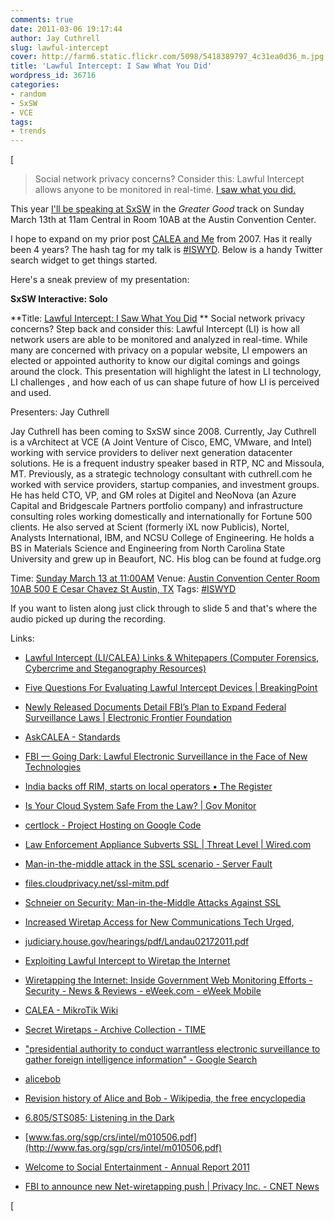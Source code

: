 ```yaml
---
comments: true
date: 2011-03-06 19:17:44
author: Jay Cuthrell
slug: lawful-intercept
cover: http://farm6.static.flickr.com/5098/5418389797_4c31ea0d36_m.jpg
title: 'Lawful Intercept: I Saw What You Did'
wordpress_id: 36716
categories:
- random
- SxSW
- VCE
tags:
- trends
---
```


[


> Social network privacy concerns? Consider this: Lawful Intercept allows anyone to be monitored in real-time. [I saw what you did.](http://schedule.sxsw.com/events/event_IAP5956)


This year [I'll be speaking at SxSW](http://schedule.sxsw.com/events/event_IAP5956) in the _Greater Good_ track on Sunday March 13th at 11am Central in Room 10AB at the Austin Convention Center.

I hope to expand on my prior post [CALEA and Me](http://fudge.org/calea-and-me/) from 2007. Has it really been 4 years? The hash tag for my talk is [#ISWYD](http://search.twitter.com/search?q=+%23iswyd+since:2011-01-01). Below is a handy Twitter search widget to get things started.

Here's a sneak preview of my presentation:

**SxSW Interactive: Solo**

**Title: [Lawful Intercept: I Saw What You Did](http://schedule.sxsw.com/events/event_IAP5956)
**
Social network privacy concerns? Step back and consider this: Lawful Intercept (LI) is how all network users are able to be monitored and analyzed in real-time. While many are concerned with privacy on a popular website, LI empowers an elected or appointed authority to know our digital comings and goings around the clock. This presentation will highlight the latest in LI technology, LI challenges , and how each of us can shape future of how LI is perceived and used.

Presenters: Jay Cuthrell

Jay Cuthrell has been coming to SxSW since 2008. Currently, Jay Cuthrell is a vArchitect at VCE (A Joint Venture of Cisco, EMC, VMware, and Intel) working with service providers to deliver next generation datacenter solutions. He is a frequent industry speaker based in RTP, NC and Missoula, MT. Previously, as a strategic technology consultant with cuthrell.com he worked with service providers, startup companies, and investment groups. He has held CTO, VP, and GM roles at Digitel and NeoNova (an Azure Capital and Bridgescale Partners portfolio company) and infrastructure consulting roles working domestically and internationally for Fortune 500 clients. He also served at Scient (formerly iXL now Publicis), Nortel, Analysts International, IBM, and NCSU College of Engineering. He holds a BS in Materials Science and Engineering from North Carolina State University and grew up in Beaufort, NC. His blog can be found at fudge.org

Time: [Sunday March 13 at 11:00AM](http://schedule.sxsw.com/events/event_IAP5956)
Venue: [Austin Convention Center Room 10AB 500 E Cesar Chavez St Austin, TX](http://schedule.sxsw.com/events/event_IAP5956)
Tags: [#ISWYD](http://search.twitter.com/search?q=+%23iswyd+since:2011-01-01)



If you want to listen along just click through to slide 5 and that's where the audio picked up during the recording.



Links:



	
  * [Lawful Intercept (LI/CALEA) Links & Whitepapers (Computer Forensics, Cybercrime and Steganography Resources)](http://lawfulintercept.org/)

	
  * [](http://lawfulintercept.org/)[Five Questions For Evaluating Lawful Intercept Devices | BreakingPoint](http://www.breakingpointsystems.com/community/blog/evaluating-lawful-intercept-devices/)

	
  * [](http://www.breakingpointsystems.com/community/blog/evaluating-lawful-intercept-devices/)[Newly Released Documents Detail FBI’s Plan to Expand Federal Surveillance Laws | Electronic Frontier Foundation](https://www.eff.org/deeplinks/2011/02/newly-released-documents-detail-fbi-s-plan-expand)

	
  * [](https://www.eff.org/deeplinks/2011/02/newly-released-documents-detail-fbi-s-plan-expand)[AskCALEA - Standards](http://www.askcalea.net/standards.html)

	
  * [](http://www.askcalea.net/standards.html)[FBI — Going Dark: Lawful Electronic Surveillance in the Face of New Technologies](http://www.fbi.gov/news/testimony/going-dark-lawful-electronic-surveillance-in-the-face-of-new-technologies)

	
  * [](http://www.fbi.gov/news/testimony/going-dark-lawful-electronic-surveillance-in-the-face-of-new-technologies)[India backs off RIM, starts on local operators • The Register](http://www.theregister.co.uk/2011/02/18/rim_india/)

	
  * [](http://www.theregister.co.uk/2011/02/18/rim_india/)[Is Your Cloud System Safe From the Law? | Gov Monitor](http://www.thegovmonitor.com/world_news/united_states/is-your-cloud-system-safe-from-the-law-46339.html)

	
  * [](http://www.thegovmonitor.com/world_news/united_states/is-your-cloud-system-safe-from-the-law-46339.html)[certlock - Project Hosting on Google Code](http://code.google.com/p/certlock/)

	
  * [](http://code.google.com/p/certlock/)[Law Enforcement Appliance Subverts SSL | Threat Level | Wired.com](http://m.wired.com/threatlevel/2010/03/packet-forensics/)

	
  * [](http://m.wired.com/threatlevel/2010/03/packet-forensics/)[Man-in-the-middle attack in the SSL scenario - Server Fault](http://serverfault.com/questions/169378/man-in-the-middle-attack-in-the-ssl-scenario)

	
  * [](http://serverfault.com/questions/169378/man-in-the-middle-attack-in-the-ssl-scenario)[files.cloudprivacy.net/ssl-mitm.pdf](http://files.cloudprivacy.net/ssl-mitm.pdf)

	
  * [](http://files.cloudprivacy.net/ssl-mitm.pdf)[Schneier on Security: Man-in-the-Middle Attacks Against SSL](http://www.schneier.com/blog/archives/2010/04/man-in-the-midd_2.html)

	
  * [](http://www.schneier.com/blog/archives/2010/04/man-in-the-midd_2.html)[Increased Wiretap Access for New Communications Tech Urged,](http://www.governmentvideo.com/article/103134)

	
  * [](http://www.governmentvideo.com/article/103134)[judiciary.house.gov/hearings/pdf/Landau02172011.pdf](http://judiciary.house.gov/hearings/pdf/Landau02172011.pdf)

	
  * [](http://judiciary.house.gov/hearings/pdf/Landau02172011.pdf)[Exploiting Lawful Intercept to Wiretap the Internet](http://www.docstoc.com/docs/51952240/Exploiting-Lawful-Intercept-to-Wiretap-the-Internet)

	
  * [](http://www.docstoc.com/docs/51952240/Exploiting-Lawful-Intercept-to-Wiretap-the-Internet)[Wiretapping the Internet: Inside Government Web Monitoring Efforts - Security - News & Reviews - eWeek.com - eWeek Mobile](http://mobile.eweek.com/c/a/Security/Wiretapping-the-Internet-Inside-Government-Web-Monitoring-Efforts-418705/)

	
  * [](http://mobile.eweek.com/c/a/Security/Wiretapping-the-Internet-Inside-Government-Web-Monitoring-Efforts-418705/)[CALEA - MikroTik Wiki](http://wiki.mikrotik.com/wiki/CALEA)

	
  * [](http://wiki.mikrotik.com/wiki/CALEA)[Secret Wiretaps - Archive Collection - TIME](http://www.time.com/time/archive/collections/0,21428,c_secret_wiretaps,00.shtml)

	
  * [](http://www.time.com/time/archive/collections/0,21428,c_secret_wiretaps,00.shtml)["presidential authority to conduct warrantless electronic surveillance to gather foreign intelligence information" - Google Search](http://www.google.com/search?sourceid=chrome&ie=UTF-8&q=Presidential+Authority+to+Conduct+Warrantless+ElectronicSurveillance+to+Gather+Foreign+Intelligence+Information#sclient=psy&hl=en&q=%22Presidential+Authority+to+Conduct+Warrantless+Electronic+Surveillance+to+Gather+Foreign+Intelligence+Information%22&aq=f&aqi=&aql=&oq=&pbx=1&fp=bcac8639ec412e01)

	
  * [](http://www.google.com/search?sourceid=chrome&ie=UTF-8&q=Presidential+Authority+to+Conduct+Warrantless+ElectronicSurveillance+to+Gather+Foreign+Intelligence+Information#sclient=psy&hl=en&q=%22Presidential+Authority+to+Conduct+Warrantless+Electronic+Surveillance+to+Gather+Foreign+Intelligence+Information%22&aq=f&aqi=&aql=&oq=&pbx=1&fp=bcac8639ec412e01)[alicebob](http://www.johngordonsweb.co.uk/concept/alicebob.html)

	
  * [](http://www.johngordonsweb.co.uk/concept/alicebob.html)[Revision history of Alice and Bob - Wikipedia, the free encyclopedia](http://en.wikipedia.org/w/index.php?title=Alice_and_Bob&limit=500&action=history)

	
  * [](http://en.wikipedia.org/w/index.php?title=Alice_and_Bob&limit=500&action=history)[6.805/STS085: Listening in the Dark](http://groups.csail.mit.edu/mac/classes/6.805/student-papers/fall97-papers/fillingham-wiretapping.html)

	
  * [](http://groups.csail.mit.edu/mac/classes/6.805/student-papers/fall97-papers/fillingham-wiretapping.html)[www.fas.org/sgp/crs/intel/m010506.pdf](http://www.fas.org/sgp/crs/intel/m010506.pdf)

	
  * [](http://www.fas.org/sgp/crs/intel/m010506.pdf)[Welcome to Social Entertainment - Annual Report 2011](http://www.slideshare.net/Tomtrendstream/welcome-to-social-entertainment-annual-report-2011)

	
  * [](http://www.slideshare.net/Tomtrendstream/welcome-to-social-entertainment-annual-report-2011)[FBI to announce new Net-wiretapping push | Privacy Inc. - CNET News](http://news.cnet.com/8301-31921_3-20032518-281.html)



[
